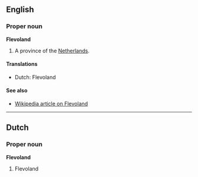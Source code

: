 ==English==
===Proper noun===
'''Flevoland'''

#A province of the [[Netherlands]].

====Translations====
*Dutch: Flevoland

====See also====
*[[en:Flevoland|Wikipedia article on Flevoland]]

----
==Dutch==
===Proper noun===
'''Flevoland'''

#Flevoland